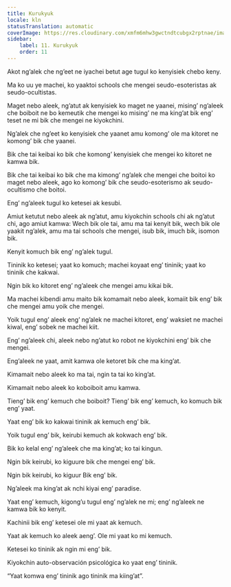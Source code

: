 ```yaml
---
title: Kurukyuk
locale: kln
statusTranslation: automatic
coverImage: https://res.cloudinary.com/xmfm6mhw3gwctndtcubgx2rptnae/image/upload/v1741354419/small_cover_la_gran_rebelion_28716e29d2.webp
sidebar:
    label: 11. Kurukyuk
    order: 11
---
```

Akot ng’alek che ng’eet ne iyachei betut age tugul ko kenyisiek chebo keny.

Ma ko uu ye machei, ko yaaktoi schools che mengei seudo-esoteristas ak seudo-ocultistas.

Maget nebo aleek, ng’atut ak kenyisiek ko maget ne yaanei, mising’ ng’aleek che boiboit ne bo kemeutik che mengei ko mising’ ne ma king’at bik eng’ teset ne mi bik che mengei ne kiyokchini.

Ng’alek che ng’eet ko kenyisiek che yaanet amu komong’ ole ma kitoret ne komong’ bik che yaanei.

Bik che tai keibai ko bik che komong’ kenyisiek che mengei ko kitoret ne kamwa bik.

Bik che tai keibai ko bik che ma kimong’ ng’alek che mengei che boitoi ko maget nebo aleek, ago ko komong’ bik che seudo-esoterismo ak seudo-ocultismo che boitoi.

Eng’ ng’aleek tugul ko ketesei ak kesubi.

Amiut ketutut nebo aleek ak ng’atut, amu kiyokchin schools chi ak ng’atut chi, ago amiut kamwa: Wech bik ole tai, amu ma tai kenyit bik, wech bik ole yaakit ng’alek, amu ma tai schools che mengei, isub bik, imuch bik, isomon bik.

Kenyit komuch bik eng’ ng’alek tugul.

Tininik ko ketesei; yaat ko komuch; machei koyaat eng’ tininik; yaat ko tininik che kakwai.

Ngin bik ko kitoret eng’ ng’aleek che mengei amu kikai bik.

Ma machei kibendi amu maito bik komamait nebo aleek, komaiit bik eng’ bik che mengei amu yoik che mengei.

Yoik tugul eng’ aleek eng’ ng’alek ne machei kitoret, eng’ waksiet ne machei kiwal, eng’ sobek ne machei kiit.

Eng’ ng’aleek chi, aleek nebo ng’atut ko robot ne kiyokchini eng’ bik che mengei.

Eng’aleek ne yaat, amit kamwa ole ketoret bik che ma king’at.

Kimamait nebo aleek ko ma tai, ngin ta tai ko king’at.

Kimamait nebo aleek ko koboiboit amu kamwa.

Tieng’ bik eng’ kemuch che boiboit? Tieng’ bik eng’ kemuch, ko komuch bik eng’ yaat.

Yaat eng’ bik ko kakwai tininik ak kemuch eng’ bik.

Yoik tugul eng’ bik, keirubi kemuch ak kokwach eng’ bik.

Bik ko kelal eng’ ng’aleek che ma king’at; ko tai kingun.

Ngin bik keirubi, ko kiguure bik che mengei eng’ bik.

Ngin bik keirubi, ko kiguur Bik eng’ bik.

Ng’aleek ma king’at ak nchi kiyai eng’ paradise.

Yaat eng’ kemuch, kigong’u tugul eng’ ng’alek ne mi; eng’ ng’aleek ne kamwa bik ko kenyit.

Kachinii bik eng’ ketesei ole mi yaat ak kemuch.

Yaat ak kemuch ko aleek aeng’. Ole mi yaat ko mi kemuch.

Ketesei ko tininik ak ngin mi eng’ bik.

Kiyokchin auto-observación psicológica ko yaat eng’ tininik.

“Yaat komwa eng’ tininik ago tininik ma kiing’at”.


